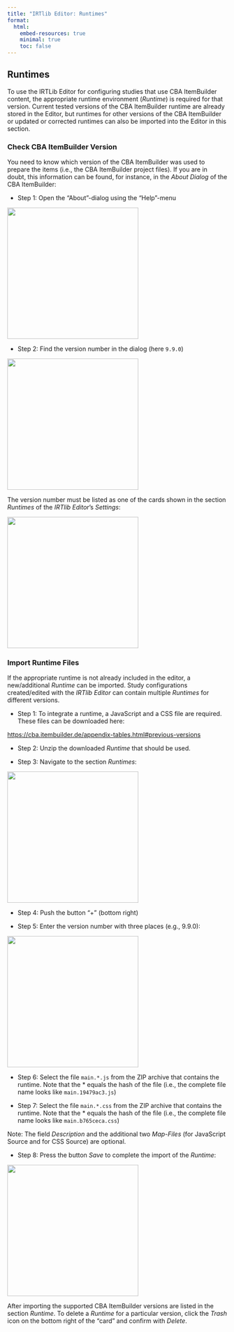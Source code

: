 ```yaml
---
title: "IRTlib Editor: Runtimes"
format:
  html:
    embed-resources: true
    minimal: true 
    toc: false
---
```


## Runtimes

To use the IRTLib Editor for configuring studies that use CBA ItemBuilder content, the appropriate runtime environment (*Runtime*) is required for that version. Current tested versions of the CBA ItemBuilder runtime are already stored in the Editor, but runtimes for other versions of the CBA ItemBuilder or updated or corrected runtimes can also be imported into the Editor in this section.

### Check CBA ItemBuilder Version

You need to know which version of the CBA ItemBuilder was used to prepare the items (i.e., the CBA ItemBuilder project files). If you are in doubt, this information can be found, for instance, in the *About Dialog* of the CBA ItemBuilder:

* Step 1: Open the “About”-dialog using the “Help”-menu

![](img/screenshot-ib-version-01.png){width="300"}

* Step 2: Find the version number in the dialog (here `9.9.0`)

![](img/screenshot-ib-version-02.png){width="300"} 

The version number must be listed as one of the cards shown in the section *Runtimes* of the *IRTlib Editor*'s *Settings*:

![](img/screenshot-ib-version-03.png){width="300"} 

### Import Runtime Files

If the appropriate runtime is not already included in the editor, a new/additional *Runtime* can be imported. Study configurations created/edited with the *IRTlib Editor* can contain multiple *Runtimes* for different versions.

* Step 1: To integrate a runtime, a JavaScript and a CSS file are required. These files can be downloaded here:

<a href="https://cba.itembuilder.de/appendix-tables.html#previous-versions" target="_new">https://cba.itembuilder.de/appendix-tables.html#previous-versions</a>

* Step 2: Unzip the downloaded *Runtime* that should be used. 

* Step 3: Navigate to the section *Runtimes*:

![](img/screenshot-import-runtime-01-DEU.png){width="300"} 

* Step 4: Push the button “+” (bottom right)

* Step 5: Enter the version number with three places (e.g., 9.9.0):

![](img/screenshot-import-runtime-02-DEU.png){width="300"} 

* Step 6: Select the file `main.*.js` from the ZIP archive that contains the runtime. Note that the * equals the hash of the file (i.e., the complete file name looks like `main.19479ac3.js`)


* Step 7: Select the file `main.*.css` from the ZIP archive that contains the runtime. Note that the * equals the hash of the file (i.e., the complete file name looks like `main.b765ceca.css`)


Note: The field *Description* and the additional two *Map-Files* (for JavaScript Source and for CSS Source) are optional.

* Step 8: Press the button *Save* to complete the import of the *Runtime*:

![](img/screenshot-import-runtime-03-DEU.png){width="300"} 

After importing the supported CBA ItemBuilder versions are listed in the section *Runtime*. To delete a *Runtime* for a particular version, click the *Trash* icon on the bottom right of the “card” and confirm with *Delete*.

